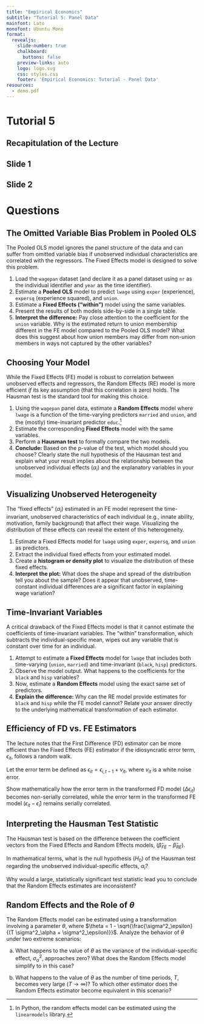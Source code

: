 ```yaml
---
title: "Empirical Economics"
subtitle: "Tutorial 5: Panel Data"
mainfont: Lato
monofont: Ubuntu Mono
format:
  revealjs: 
    slide-number: true
    chalkboard: 
      buttons: false
    preview-links: auto
    logo: logo.svg
    css: styles.css
    footer: 'Empirical Economics: Tutorial - Panel Data'
resources:
  - demo.pdf
---
```


# Tutorial 5

## Recapitulation of the Lecture

## Slide 1

## Slide 2

# Questions

## The Omitted Variable Bias Problem in Pooled OLS

The Pooled OLS model ignores the panel structure of the data and can suffer from omitted variable bias if unobserved individual characteristics are correlated with the regressors. The Fixed Effects model is designed to solve this problem.

1.  Load the `wagepan` dataset (and declare it as a panel dataset using `nr` as the individual identifier and `year` as the time identifier).
2.  Estimate a **Pooled OLS** model to predict `lwage` using `exper` (experience), `expersq` (experience squared), and `union`.
3.  Estimate a **Fixed Effects ("within")** model using the same variables.
4.  Present the results of both models side-by-side in a single table.
5.  **Interpret the difference:** Pay close attention to the coefficient for the `union` variable. Why is the estimated return to union membership different in the FE model compared to the Pooled OLS model? What does this suggest about how union members may differ from non-union members in ways not captured by the other variables?

## Choosing Your Model 

While the Fixed Effects (FE) model is robust to correlation between unobserved effects and regressors, the Random Effects (RE) model is more efficient *if* its key assumption (that this correlation is zero) holds. The Hausman test is the standard tool for making this choice.

1.  Using the `wagepan` panel data, estimate a **Random Effects** model where `lwage` is a function of the time-varying predictors `married` and `union`, and the (mostly) time-invariant predictor `educ`.^[In Python, the random effects model can be estimated using the `linearmodels` library.]
2.  Estimate the corresponding **Fixed Effects** model with the same variables.
3.  Perform a **Hausman test** to formally compare the two models.
4.  **Conclude:** Based on the p-value of the test, which model should you choose? Clearly state the null hypothesis of the Hausman test and explain what your result implies about the relationship between the unobserved individual effects ($\alpha_i$) and the explanatory variables in your model.

## Visualizing Unobserved Heterogeneity

The "fixed effects" ($\alpha_i$) estimated in an FE model represent the time-invariant, unobserved characteristics of each individual (e.g., innate ability, motivation, family background) that affect their wage. Visualizing the distribution of these effects can reveal the extent of this heterogeneity.

1.  Estimate a Fixed Effects model for `lwage` using `exper`, `expersq`, and `union` as predictors.
2.  Extract the individual fixed effects from your estimated model.
3.  Create a **histogram or density plot** to visualize the distribution of these fixed effects.
4.  **Interpret the plot:** What does the shape and spread of the distribution tell you about the sample? Does it appear that unobserved, time-constant individual differences are a significant factor in explaining wage variation?

## Time-Invariant Variables

A critical drawback of the Fixed Effects model is that it cannot estimate the coefficients of time-invariant variables. The "within" transformation, which subtracts the individual-specific mean, wipes out any variable that is constant over time for an individual.

1.  Attempt to estimate a **Fixed Effects** model for `lwage` that includes both time-varying (`union`, `married`) and time-invariant (`black`, `hisp`) predictors.
2.  Observe the model output. What happens to the coefficients for the `black` and `hisp` variables?
3.  Now, estimate a **Random Effects** model using the exact same set of predictors.
4.  **Explain the difference:** Why can the RE model provide estimates for `black` and `hisp` while the FE model cannot? Relate your answer directly to the underlying mathematical transformation of each estimator.

## Efficiency of FD vs. FE Estimators

The lecture notes that the First Difference (FD) estimator can be more efficient than the Fixed Effects (FE) estimator if the idiosyncratic error term, $\epsilon_{it}$, follows a random walk. 

Let the error term be defined as $\epsilon_{it} = \epsilon_{i,t-1} + \nu_{it}$, where $\nu_{it}$ is a white noise error. 

Show mathematically how the error term in the transformed FD model ($\Delta \epsilon_{it}$) becomes non-serially correlated, while the error term in the transformed FE model ($\epsilon_{it} - \bar{\epsilon}_i$) remains serially correlated.

## Interpreting the Hausman Test Statistic

The Hausman test is based on the difference between the coefficient vectors from the Fixed Effects and Random Effects models, $(\hat{\beta}_{FE} - \hat{\beta}_{RE})$. 

In mathematical terms, what is the null hypothesis ($H_0$) of the Hausman test regarding the unobserved individual-specific effects, $\alpha_i$? 

Why would a large, statistically significant test statistic lead you to conclude that the Random Effects estimates are inconsistent?

## Random Effects and the Role of $\theta$

The Random Effects model can be estimated using a transformation involving a parameter $\theta$, where $\theta = 1 - \sqrt{\frac{\sigma^2_\epsilon}{(T \sigma^2_\alpha + \sigma^2_\epsilon)}}$. Analyze the behavior of $\theta$ under two extreme scenarios:

a. What happens to the value of $\theta$ as the variance of the individual-specific effect, $\sigma^2_\alpha$, approaches zero? What does the Random Effects model simplify to in this case?

b. What happens to the value of $\theta$ as the number of time periods, $T$, becomes very large ($T \to \infty$)? To which other estimator does the Random Effects estimator become equivalent in this scenario?

